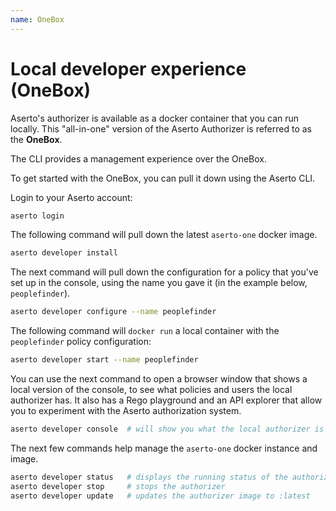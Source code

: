 ```yaml
---
name: OneBox
---
```


# Local developer experience (OneBox)

Aserto's authorizer is available as a docker container that you can run locally. 
This "all-in-one" version of the Aserto Authorizer is referred to as the **OneBox**.

The CLI provides a management experience over the OneBox.

To get started with the OneBox, you can pull it down using the Aserto CLI.

Login to your Aserto account:
```bash
aserto login
```

The following command will pull down the latest `aserto-one` docker image.

```bash
aserto developer install  
```

The next command will pull down the configuration for a policy that you've set up in the console, using 
the name you gave it (in the example below, `peoplefinder`).

```bash
aserto developer configure --name peoplefinder 
```

The following command will `docker run` a local container with the `peoplefinder` policy configuration:

```bash
aserto developer start --name peoplefinder 
```

You can use the next command to open a browser window that shows a local version of the console, to 
see what policies and users the local authorizer has. It also has a Rego playground and an API explorer 
that allow you to experiment with the Aserto authorization system.

```bash
aserto developer console  # will show you what the local authorizer is running
```

The next few commands help manage the `aserto-one` docker instance and image.

```bash
aserto developer status   # displays the running status of the authorizer
aserto developer stop     # stops the authorizer
aserto developer update   # updates the authorizer image to :latest
```
